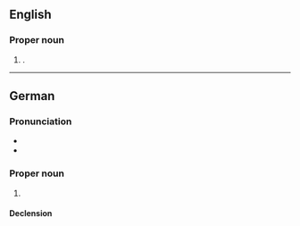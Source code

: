 ==English==
{{wp}}

===Proper noun===
{{en-prop}}

# {{place|en|city|s/North Rhine-Westphalia|c/Germany}}.

----

==German==
{{wikipedia|lang=de}}

===Pronunciation===
* {{IPA|de|/ˈoːbɐhaʊzən/}}
* {{audio|de|De-Oberhausen.ogg|Audio}}

===Proper noun===
{{de-proper noun|toponym}}

# {{place|de|city|s/North Rhine-Westphalia|c/Germany|t1=Oberhausen}}

====Declension====
{{de-ndecl|toponym}}
